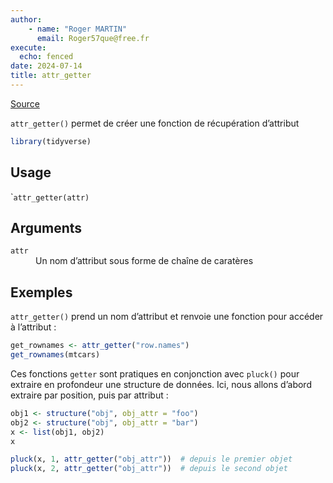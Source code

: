 ```yaml
---
author:
    - name: "Roger MARTIN"
      email: Roger57que@free.fr
execute: 
  echo: fenced
date: 2024-07-14
title: attr_getter
---
```


[Source](https://purrr.tidyverse.org/reference/attr_getter.html)

`attr_getter()` permet de créer une fonction de récupération d'attribut

```r
library(tidyverse)
```

## Usage

````
attr_getter(attr)
```

## Arguments

`attr`
: Un nom d'attribut sous forme de chaîne de caratères

## Exemples

`attr_getter()` prend un nom d'attribut et renvoie une fonction pour accéder à l'attribut :
```r
get_rownames <- attr_getter("row.names")
get_rownames(mtcars)
```
Ces fonctions `getter` sont pratiques en conjonction avec `pluck()` pour extraire en profondeur une structure de données. Ici, nous allons d'abord extraire par position, puis par attribut :
```r
obj1 <- structure("obj", obj_attr = "foo")
obj2 <- structure("obj", obj_attr = "bar")
x <- list(obj1, obj2)
x
```
```r
pluck(x, 1, attr_getter("obj_attr"))  # depuis le premier objet
pluck(x, 2, attr_getter("obj_attr"))  # depuis le second objet
```


